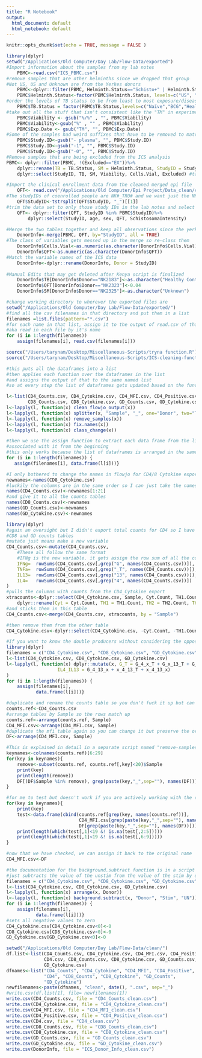 ```yaml
---
title: "R Notebook"
output:
  html_document: default
  html_notebook: default
---
```

```r
knitr::opts_chunk$set(echo = TRUE, message = FALSE )
```

```r
library(dplyr)
setwd("/Applications/Old Computer/Day Lab/Flow-Data/exported")
#Import information about the samples from my lab notes
    PBMC<-read.csv("ICS_PBMC.csv")
#remove samples that are other helminths since we dropped that group
#Not US, US and Unknown are from the Yerkes donors
    PBMC<-dplyr::filter(PBMC, Helminth.Status=="Schisto+" | Helminth.Status== "Negative" | Helminth.Status== "Not US" |  Helminth.Status=="US" | Helminth.Status== "Unknown")
    PBMC$Helminth.Status<-factor(PBMC$Helminth.Status, levels=c("US", "Not US", "Negative", "Schisto+", "Unknown"))
#order the levels of TB status to be from least to most exposure/disease
    PBMC$TB.Status = factor(PBMC$TB.Status,levels=c("Naïve","BCG","Healthy Control", "LTBI", "Active TB", "Unknown"))
#take out all the stuff that isn't consistent like the "TM" in experiment name and the % in viability
    PBMC$Viability <- gsub("%/%" , "", PBMC$Viability)
    PBMC$Viability<-gsub("%" , "" , PBMC$Viability)
    PBMC$Exp.Date <- gsub("TM", "", PBMC$Exp.Date)
#Some of the samples had weird suffixes that have to be removed to match the epi data  
    PBMC$Study.ID<-gsub("- plasma", "", PBMC$Study.ID)
    PBMC$Study.ID<-gsub("-1", "", PBMC$Study.ID)
    PBMC$Study.ID<-gsub("-0", "", PBMC$Study.ID)
#Remove samples that are being excluded from the ICS analysis
PBMC<- dplyr::filter(PBMC, !(Excluded=="EX"))%>%
    dplyr::rename(TB = TB.Status, SM = Helminth.Status, StudyID = Study.ID)%>% #match the variable names to ICS variable names
    dplyr::select(StudyID, TB, SM, Viability, Cells.Vial, Excluded) #take only the columns you need

#Import the clinical enrollment data from the cleaned merged epi file
    QFT<- read.csv("/Applications/Old Computer/Epi Project/Data_clean/complete-kenya.csv")
#The studyIDs of coenrolled people are NK#_TRU# and we want just the NK# to match the lab notes
    QFT$StudyID<-tstrsplit(QFT$StudyID, "_")[[1]]
#trim the data set to only those study IDs in the lab notes and select the columns you want
    QFT<- dplyr::filter(QFT, StudyID %in% PBMC$StudyID)%>%
        dplyr::select(StudyID, age, sex, QFT, SchistosomaIntensity)

#Merge the two tables together and keep all observations since the yerkes donors won't be in the epi data
    DonorInfo<-merge(PBMC, QFT, by="StudyID", all = TRUE)
#The class of variables gets messed up in the merge so re-class them
    DonorInfo$Cells.Vial<-as.numeric(as.character(DonorInfo$Cells.Vial))
    DonorInfo$QFT<-as.numeric(as.character(DonorInfo$QFT))
#Match the variable names of the ICS data
    DonorInfo<-dplyr::rename(DonorInfo, Donor = StudyID)
    
#Manual Edits that may get deleted after Kenya script is finalized
    DonorInfo$TB[DonorInfo$Donor=="NK2183"]<-as.character("Healthy Control")
    DonorInfo$QFT[DonorInfo$Donor=="NK2323"]<-0.04
    DonorInfo$SM[DonorInfo$Donor=="NK2325"]<-as.character("Unknown")
```

```r
#change working directory to wherever the exported files are
setwd("/Applications/Old Computer/Day Lab/Flow-Data/exported/")
#find all the csv filenames in that directory and put them in a list
filenames =list.files(pattern="*.csv")
#for each name in that list, assign it to the output of read.csv of that name
#aka read in each file by it's name
for (i in 1:length(filenames)) 
    assign(filenames[i], read.csv(filenames[i]))
```
```r
source("/Users/tarynam/Desktop/Miscellaneous-Scripts/tryna function.R")
source("/Users/tarynam/Desktop/Miscellaneous-Scripts/ICS-cleaning-functions.R")
```

```r
#this puts all the dataframes into a list 
#then applies each function over the dataframes in the list
#and assigns the output of that to the same named list
#so at every step the list of dataframes gets updated based on the function output 

l<-list(CD4_Counts.csv, CD4_Cytokine.csv, CD4_MFI.csv, CD4_Positive.csv, CD4.csv, 
        CD8_Counts.csv, CD8_Cytokine.csv, GD_Counts.csv, GD_Cytokine.csv)
l<-lapply(l, function(x) clean_flowjo_output(x))
l<-lapply(l, function(x) splitter(x, "Sample", "_", one="Donor", two="TB", three="SM", four="Stim"))
l<-lapply(l, function(x) remove_samples(x))
l<-lapply(l, function(x) fix.names(x))
l<-lapply(l, function(x) class_change(x))

#then we use the assign function to extract each data frame from the list and assign it to the filename
#associated with it from the beginning
#this only works because the list of dataframes is arranged in the same order as the list filenames 
for (i in 1:length(filenames)) {
   assign(filenames[i], data.frame(l[i]))}
```

```r
#I only bothered to change the names in flowjo for CD4/8 Cytokine exports so the rest are ugly
newnames<-names(CD8_Cytokine.csv)
#luckily the columns are in the same order so I can just take the names from one of those 
names(CD4_Counts.csv)<-newnames[1:21]
#and give it to all the counts tables
names(CD8_Counts.csv)<-newnames
names(GD_Counts.csv)<-newnames
names(GD_Cytokine.csv)<-newnames
```

```r
library(dplyr)
#again an oversight but I didn't export total counts for CD4 so I have to make them to match 
#CD8 and GD counts tables
#mutate just means make a new variable 
CD4_Counts.csv<-mutate(CD4_Counts.csv,
    #These all follow the same format
    #IFNg is the new variable. it gets assign the row sum of all the columns that have a G in the name
    IFNg=  rowSums(CD4_Counts.csv[,grep("G", names(CD4_Counts.csv))]),
    TNFa=  rowSums(CD4_Counts.csv[,grep("_T", names(CD4_Counts.csv))]),
    IL13=  rowSums(CD4_Counts.csv[,grep("13", names(CD4_Counts.csv))]),
    IL4=   rowSums(CD4_Counts.csv[,grep("4", names(CD4_Counts.csv))])
)
#pulls the columns with counts from the CD4_Cytokine export
xtracounts<-dplyr::select(CD4_Cytokine.csv, Sample, Cyt.Count, TH1.Count, TH1.2.Count, TH2.Count)%>%
    dplyr::rename(Cyt = Cyt.Count, TH1 = TH1.Count, TH2 = TH2.Count, TH1.2 = TH1.2.Count)
#and sticks them in this table
CD4_Counts.csv<-merge(CD4_Counts.csv, xtracounts, by = "Sample")

#then remove them from the other table
CD4_Cytokine.csv<-dplyr::select(CD4_Cytokine.csv, -Cyt.Count, -TH1.Count, -TH1.2.Count, -TH2.Count)
```

```r
#If you want to know the double producers without considering the opposite TH cytokines
library(dplyr)
filenames = c("CD4_Cytokine.csv", "CD8_Cytokine.csv", "GD_Cytokine.csv")
l<-list(CD4_Cytokine.csv, CD8_Cytokine.csv, GD_Cytokine.csv)
l<-lapply(l, function(x) dplyr::mutate(x, G_T = G_4_x_T + G_x_13_T + G_x_x_T,
                   IL4_IL13 = G_4_13_x + x_4_13_T + x_4_13_x)
)
for (i in 1:length(filenames)) {
    assign(filenames[i], 
           data.frame(l[i]))}
```

```r
#duplicate and rename the counts table so you don't fuck it up but can still use it
counts.ref<-CD4_Counts.csv
#arrange tables by Sample so the rows match up
counts.ref<-arrange(counts.ref, Sample)
CD4_MFI.csv<-arrange(CD4_MFI.csv, Sample)
#duplicate the mfi table again so you can change it but preserve the original just in case
DF<-arrange(CD4_MFI.csv, Sample)

#This is explained in detail in a separate script named "remove-samples-using-key.R"
keynames<-colnames(counts.ref)[6:29]
for(key in keynames){
    remove<-subset(counts.ref, counts.ref[,key]<20)$Sample
    print(key)
    print(length(remove))
    DF[(DF$Sample %in% remove), grep(paste(key,"_",sep=""), names(DF))]<-NA
}

#for me to test but doesn't work if you are actively working with the code. Only works if you just run the whole script. also documented in the same script as above
for(key in keynames){
    print(key)
    test<-data.frame(cbind(counts.ref[grep(key, names(counts.ref))], 
                           CD4_MFI.csv[grep(paste(key,"_",sep=""), names(CD4_MFI.csv))],
                           DF[grep(paste(key,"_",sep=""), names(DF))]))
    print(length(which(test[,1]<19 &! is.na(test[,2:5]))))
    print(length(which(test[,1]<19 &! is.na(test[,6:9]))))
}

#now that we have checked, we can assign it back to the original name
CD4_MFI.csv<-DF
```

```r
#the documentation for the background.subtract function is in a script in the miscellaneous folder
#just subtracts the value of the unstim from the value of the stim by donor
filenames = c("CD4_Cytokine.csv", "CD8_Cytokine.csv", "GD_Cytokine.csv")
l<-list(CD4_Cytokine.csv, CD8_Cytokine.csv, GD_Cytokine.csv)
l<-lapply(l, function(x) arrange(x, Donor))
l<-lapply(l, function(x) background.subtract(x, "Donor", "Stim", "UN"))
for (i in 1:length(filenames)) {
    assign(filenames[i], 
           data.frame(l[i]))}
#sets all negative values to zero
CD4_Cytokine.csv[CD4_Cytokine.csv<0]<-0
CD8_Cytokine.csv[CD8_Cytokine.csv<0]<-0
GD_Cytokine.csv[GD_Cytokine.csv<0]<-0
```

```r
setwd("/Applications/Old Computer/Day Lab/Flow-Data/clean/")
df.list<-list(CD4_Counts.csv, CD4_Cytokine.csv, CD4_MFI.csv, CD4_Positive.csv,
              CD4.csv, CD8_Counts.csv, CD8_Cytokine.csv, GD_Counts.csv,
              GD_Cytokine.csv)
dfnames<-list("CD4_Counts", "CD4_Cytokine", "CD4_MFI", "CD4_Positive",
              "CD4", "CD8_Counts", "CD8_Cytokine", "GD_Counts",
              "GD_Cytokine")
newfilenames<-paste(dfnames, "clean", date(), ".csv", sep="_")
#write.csv(df.list[1], file= newfilenames[1])
write.csv(CD4_Counts.csv, file = "CD4_Counts_clean.csv")
write.csv(CD4_Cytokine.csv, file = "CD4_Cytokine_clean.csv")
write.csv(CD4_MFI.csv, file = "CD4_MFI_clean.csv")
write.csv(CD4_Positive.csv, file = "CD4_Positive_clean.csv")
write.csv(CD4.csv, file = "CD4_clean.csv")
write.csv(CD8_Counts.csv, file = "CD8_Counts_clean.csv")
write.csv(CD8_Cytokine.csv, file = "CD8_Cytokine_clean.csv")
write.csv(GD_Counts.csv, file = "GD_Counts_clean.csv")
write.csv(GD_Cytokine.csv, file = "GD_Cytokine_clean.csv")
write.csv(DonorInfo, file = "ICS_Donor_Info_clean.csv")
```

